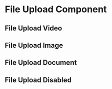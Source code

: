 
<Meta title="Components/Interface/FileUpload/Variations" />

# File Upload Component

## File Upload Video

<Canvas>
  <Story id="components-interface-fileupload-all-stories--video" />
</Canvas>

## File Upload Image

<Canvas>
  <Story id="components-interface-fileupload-all-stories--image" />
</Canvas>

## File Upload Document

<Canvas>
  <Story id="components-interface-fileupload-all-stories--document" />
</Canvas>

## File Upload Disabled

<Canvas>
  <Story id="components-interface-fileupload-all-stories--disabled" />
</Canvas>
